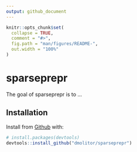 ```yaml
---
output: github_document
---
```


<!-- README.md is generated from README.Rmd. Please edit that file -->

```r
knitr::opts_chunk$set(
  collapse = TRUE,
  comment = "#>",
  fig.path = "man/figures/README-",
  out.width = "100%"
)
```

# sparseprepr

<!-- badges: start -->
<!-- badges: end -->

The goal of sparseprepr is to ...

## Installation

Install from [Github](https://github.com) with:
```r
# install.packages(devtools)
devtools::install_github("dmolitor/sparseprepr")
```
